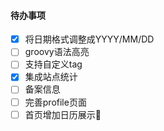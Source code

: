 #### 待办事项

- [x] 将日期格式调整成YYYY/MM/DD
- [ ] groovy语法高亮
- [ ] 支持自定义tag
- [x] 集成站点统计
- [ ] 备案信息
- [ ] 完善profile页面
- [ ] 首页增加日历展示📆